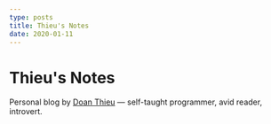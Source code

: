 ```yaml
---
type: posts
title: Thieu's Notes
date: 2020-01-11
---
```


# Thieu's Notes

Personal blog by [Doan Thieu](https://twitter.com/lethieu) — self-taught programmer, avid reader, introvert.
